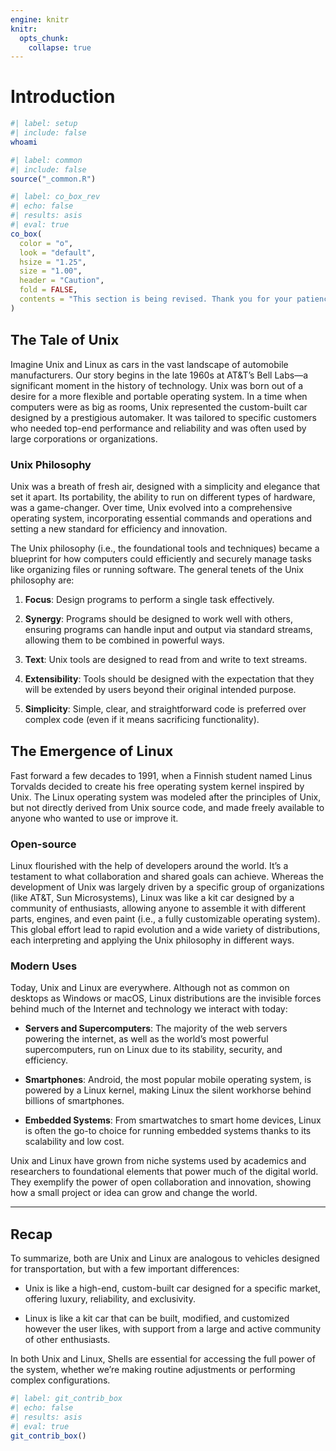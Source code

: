 ```yaml
---
engine: knitr
knitr:
  opts_chunk: 
    collapse: true
---
```


# Introduction {#sec-intro}

```bash
#| label: setup
#| include: false
whoami
```


```r
#| label: common
#| include: false
source("_common.R")
```

```r
#| label: co_box_rev
#| echo: false
#| results: asis
#| eval: true
co_box(
  color = "o",
  look = "default", 
  hsize = "1.25", 
  size = "1.00", 
  header = "Caution", 
  fold = FALSE,
  contents = "This section is being revised. Thank you for your patience."
)
```

## [The Tale of Unix]{style="font-size: 1.05em; font-weight: bold;"}

Imagine Unix and Linux as cars in the vast landscape of automobile manufacturers. Our story begins in the late 1960s at AT&T's Bell Labs—a significant moment in the history of technology. Unix was born out of a desire for a more flexible and portable operating system. In a time when computers were as big as rooms, Unix represented the custom-built car designed by a prestigious automaker. It was tailored to specific customers who needed top-end performance and reliability and was often used by large corporations or organizations.

### Unix Philosophy

Unix was a breath of fresh air, designed with a simplicity and elegance that set it apart. Its portability, the ability to run on different types of hardware, was a game-changer. Over time, Unix evolved into a comprehensive operating system, incorporating essential commands and operations and setting a new standard for efficiency and innovation.

The Unix philosophy (i.e., the foundational tools and techniques) became a blueprint for how computers could efficiently and securely manage tasks like organizing files or running software. The general tenets of the Unix philosophy are: 

1. **Focus**: Design programs to perform a single task effectively.

2. **Synergy**: Programs should be designed to work well with others, ensuring programs can handle input and output via standard streams, allowing them to be combined in powerful ways.  

3. **Text**: Unix tools are designed to read from and write to text streams.

4. **Extensibility**: Tools should be designed with the expectation that they will be extended by users beyond their original intended purpose.

5. **Simplicity**: Simple, clear, and straightforward code is preferred over complex code (even if it means sacrificing functionality). 

## [The Emergence of Linux]{style="font-size: 1.05em; font-weight: bold;"}

Fast forward a few decades to 1991, when a Finnish student named Linus Torvalds decided to create his free operating system kernel inspired by Unix. The Linux operating system was modeled after the principles of Unix, but not directly derived from Unix source code, and made freely available to anyone who wanted to use or improve it.

### Open-source

Linux flourished with the help of developers around the world. It’s a testament to what collaboration and shared goals can achieve. Whereas the development of Unix was largely driven by a specific group of organizations (like AT&T, Sun Microsystems), Linux was like a kit car designed by a community of enthusiasts, allowing anyone to assemble it with different parts, engines, and even paint (i.e., a fully customizable operating system). This global effort lead to rapid evolution and a wide variety of distributions, each interpreting and applying the Unix philosophy in different ways.

### Modern Uses 

Today, Unix and Linux are everywhere. Although not as common on desktops as Windows or macOS, Linux distributions are the invisible forces behind much of the Internet and technology we interact with today: 

- **Servers and Supercomputers**: The majority of the web servers powering the internet, as well as the world's most powerful supercomputers, run on Linux due to its stability, security, and efficiency.

- **Smartphones**: Android, the most popular mobile operating system, is powered by a Linux kernel, making Linux the silent workhorse behind billions of smartphones.

- **Embedded Systems**: From smartwatches to smart home devices, Linux is often the go-to choice for running embedded systems thanks to its scalability and low cost.

Unix and Linux have grown from niche systems used by academics and researchers to foundational elements that power much of the digital world. They exemplify the power of open collaboration and innovation, showing how a small project or idea can grow and change the world.

***

## [Recap]{style="font-size: 1.05em; font-weight: bold;"}

To summarize, both are Unix and Linux are analogous to vehicles designed for transportation, but with a few important differences: 

* Unix is like a high-end, custom-built car designed for a specific market, offering luxury, reliability, and exclusivity.

* Linux is like a kit car that can be built, modified, and customized however the user likes, with support from a large and active community of other enthusiasts.

 In both Unix and Linux, Shells are essential for accessing the full power of the system, whether we're making routine adjustments or performing complex configurations.


```r
#| label: git_contrib_box
#| echo: false
#| results: asis
#| eval: true
git_contrib_box()
```
